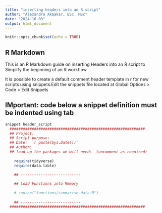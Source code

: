 ```yaml
---
title: "inserting headers into an R script"
author: "Alexandra Akaakar, BSc. MSc"
date: "2024-10-03"
output: html_document
---
```


```r
knitr::opts_chunk$set(echo = TRUE)
```

## R Markdown

This is an R Markdown guide on inserting Headers into an R script to Simplify the beginning of an R workflow.

It is possible to create a default comment header template in r for new scripts using snippets.Edit the snippets file located at Global Options > Code > Edit Snippets 

## IMportant: code below a snippet definition must be indented using tab 

```r
snippet header_script
  #############################################################
  ## Project:
  ## Script purpose:
  ## Date:  `r paste(Sys.Date())`
  ## Author:
  ## load up the packages we will need:  (uncomment as required)
	
	require(tidyverse)
	require(data.table)

	## ---------------------------
	
	## Load Functions into Memory
	
	# source("functions/summarise_data.R") 
	
	## ---------------------------
  #############################################################
```


